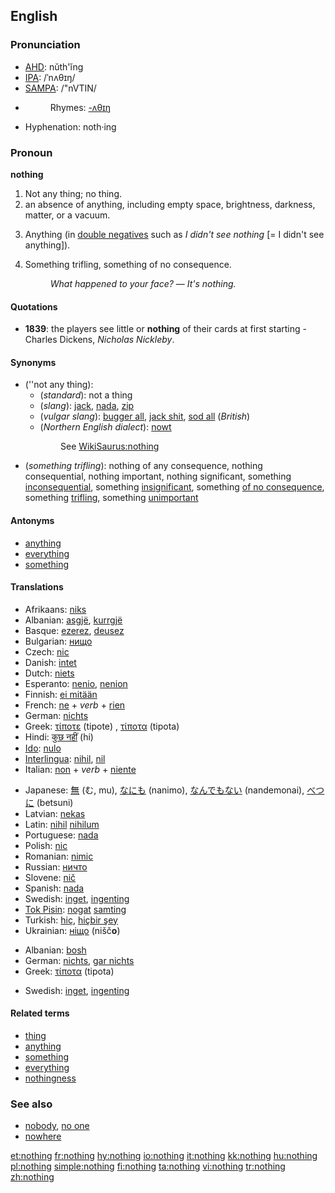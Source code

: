 {{wikipedia|Nothing (disambiguation)}}
==English==

{{rank|part|off|took|162|nothing|God|three|put}}

===Pronunciation===
*[[w:AHD|AHD]]: nŭth'ĭng
*[[w:IPA|IPA]]: /ˈnʌθɪŋ/
*[[w:SAMPA|SAMPA]]: /"nVTIN/
*{{audio|en-us-nothing.ogg|Audio (US)}}
*:Rhymes: [[Rhymes:English:-ʌθɪŋ|-ʌθɪŋ]]
*Hyphenation: noth&middot;ing

===Pronoun===
{{wikipedia}}
'''nothing'''

# Not any thing; no thing.
# an absence of anything, including empty space, brightness, darkness, matter, or a vacuum.
# {{nonstandard}} Anything (in [[double negative]]s such as ''I didn't see nothing'' [= I didn't see anything]).
# Something trifling, something of no consequence.<!--"Something" is needed here to make this a pronoun.-->
#:''What happened to your face?'' &mdash; ''It's nothing.''

====Quotations====
* '''1839''': the players see little or '''nothing''' of their cards at first starting - Charles Dickens, ''Nicholas Nickleby''.

====Synonyms====
*(''not any thing):
**(''standard''): not a thing
**(''slang''): [[jack]], [[nada]], [[zip]]
**(''vulgar slang''): [[bugger all]], [[jack shit]],<!--two words?  hyphenated?--> [[sod all]] (''British'')
**(''Northern English dialect''): [[nowt]]
::See [[WikiSaurus:nothing]]
*(''something trifling''): nothing of any consequence, nothing consequential, nothing important, nothing significant, something [[inconsequential]], something [[insignificant]], something [[of no consequence]], something [[trifling]], something [[unimportant]]

====Antonyms====
*[[anything]]
*[[everything]]
*[[something]]

====Translations====
{{trans-top|not any thing}}
*Afrikaans: [[niks]]
*Albanian: [[asgjë]], [[kurrgjë]]
*Basque: [[ezerez]], [[deusez]]
*Bulgarian: [[нищо]]
*Czech: [[nic#Czech|nic]]
*Danish: [[intet]]
*Dutch: [[niets]]
*Esperanto: [[nenio]], [[nenion]]
*Finnish: [[ei mitään]]
*French: [[ne]] + ''verb'' + [[rien]]
*German: [[nichts]]
*Greek: [[τίποτε]] (tipote) {{n}}, [[τίποτα]] (tipota) {{n}}
*Hindi: [[कुछ नहीं]] (hi)
*[[Ido]]: [[nulo]]
*[[Interlingua]]: [[nihil]], [[nil]]
*Italian: [[non#Italian|non]] + ''verb'' + [[niente]]
{{trans-mid}}
*Japanese: [[無]] (む, mu), [[なにも]] (nanimo), [[なんでもない]] (nandemonai), [[べつに]] (betsuni)
*Latvian: [[nekas]]
*Latin: [[nihil]] {{n}} {{indeclinable}} [[nihilum]] {{n}}
*Portuguese: [[nada]]
*Polish: [[nic#Polish|nic]]
*Romanian: [[nimic]]
*Russian: [[ничто|ничто]]
*Slovene: [[nič]]
*Spanish: [[nada]]
*Swedish: [[inget]], [[ingenting]]
*[[Tok Pisin]]: [[nogat]] [[samting]]
*Turkish: [[hiç]], [[hiçbir şey]]
*Ukrainian: [[ніщо]] (nišč'''o''')
{{trans-bottom}}

{{trans-top|something trifling}}
*Albanian: [[bosh]]
*German: [[nichts]], [[gar nichts]]
*Greek: [[τίποτα]] (tipota) {{n}}
{{trans-mid}}
*Swedish: [[inget]], [[ingenting]]
{{trans-bottom}}

====Related terms====
*[[thing]]
*[[anything]]
*[[something]]
*[[everything]]
*[[nothingness]]

===See also===
*[[nobody]], [[no one]]
*[[nowhere]]

[[et:nothing]]
[[fr:nothing]]
[[hy:nothing]]
[[io:nothing]]
[[it:nothing]]
[[kk:nothing]]
[[hu:nothing]]
[[pl:nothing]]
[[simple:nothing]]
[[fi:nothing]]
[[ta:nothing]]
[[vi:nothing]]
[[tr:nothing]]
[[zh:nothing]]